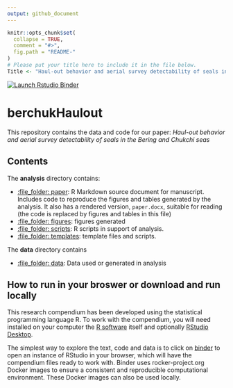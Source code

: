 ```yaml
---
output: github_document
---
```


<!-- README.md is generated from README.Rmd. Please edit that file -->

```r
knitr::opts_chunk$set(
  collapse = TRUE,
  comment = "#>",
  fig.path = "README-"
)
# Please put your title here to include it in the file below.
Title <- "Haul-out behavior and aerial survey detectability of seals in the Bering and Chukchi seas"
```

<!-- badges: start -->
[![Launch Rstudio Binder](http://mybinder.org/badge_logo.svg)](https://mybinder.org/v2/gh/jmlondon/berchukHaulout/master?urlpath=rstudio)
<!-- badges: end -->

# berchukHaulout

This repository contains the data and code for our paper:
*Haul-out behavior and aerial survey detectability of seals in the Bering and Chukchi seas*

## Contents

The **analysis** directory contains:

  - [:file\_folder: paper](/analysis/paper): R Markdown source document
    for manuscript. Includes code to reproduce the figures and tables
    generated by the analysis. It also has a rendered version,
    `paper.docx`, suitable for reading (the code is replaced by figures
    and tables in this file)
  - [:file\_folder: figures](/analysis/figures): figures generated
  - [:file\_folder: scripts](/analysis/scripts): R scripts in support of analysis.
  - [:file\_folder: templates](/analysis/templates): template files and scripts.

The **data** directory contains

  - [:file\_folder: data](/data): Data used or generated in analysis

## How to run in your broswer or download and run locally

This research compendium has been developed using the statistical programming
language R. To work with the compendium, you will need
installed on your computer the [R software](https://cloud.r-project.org/)
itself and optionally [RStudio Desktop](https://rstudio.com/products/rstudio/download/).

The simplest way to explore the text, code and data is to click on
[binder](https://mybinder.org/v2/gh/jmlondon/berchukHaulout/master?urlpath=rstudio)
to open an instance of RStudio in your browser, which will have the
compendium files ready to work with. Binder uses rocker-project.org
Docker images to ensure a consistent and reproducible computational
environment. These Docker images can also be used locally.
